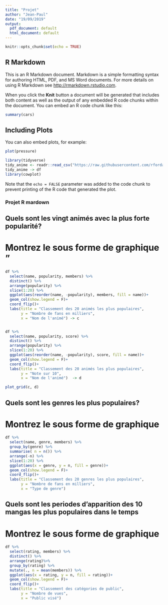 ```yaml
---
title: "Projet"
author: "Jean-Paul"
date: "19/09/2019"
output:
  pdf_document: default
  html_document: default
---
```


```r
knitr::opts_chunk$set(echo = TRUE)
```

## R Markdown

This is an R Markdown document. Markdown is a simple formatting syntax for authoring HTML, PDF, and MS Word documents. For more details on using R Markdown see <http://rmarkdown.rstudio.com>.

When you click the **Knit** button a document will be generated that includes both content as well as the output of any embedded R code chunks within the document. You can embed an R code chunk like this:

```r
summary(cars)
```

## Including Plots

You can also embed plots, for example:

```r
plot(pressure)
```

```r
library(tidyverse)
tidy_anime <- readr::read_csv("https://raw.githubusercontent.com/rfordatascience/tidytuesday/master/data/2019/2019-04-23/tidy_anime.csv")
tidy_anime -> df
library(cowplot)
```

Note that the `echo = FALSE` parameter was added to the code chunk to prevent printing of the R code that generated the plot.


### Projet R mardown

## Quels sont les vingt animés avec la plus forte popularité? 
# Montrez le sous forme de graphique                    "

```r
df %>%
  select(name, popularity, members) %>%
  distinct() %>%
  arrange(popularity) %>%
  slice(1:20) %>%
  ggplot(aes(reorder(name, -popularity), members, fill = name))+
  geom_col(show.legend = F)+
  coord_flip()+
  labs(title = "Classement des 20 animés les plus populaires",
       y = "Nombre de fans en milliers",
       x = "Nom de l'animé") -> c


df %>%
  select(name, popularity, score) %>%
  distinct() %>%
  arrange(popularity) %>%
  slice(1:20) %>%
  ggplot(aes(reorder(name, -popularity), score, fill = name))+
  geom_col(show.legend = F)+
  coord_flip()+
  labs(title = "Classement des 20 animés les plus populaires",
       y = "Note sur 10",
       x = "Nom de l'animé")  -> d

plot_grid(c, d)
````

## Quels sont les genres les plus populaires?
# Montrez le sous forme de graphique

```r
df %>%
  select(name, genre, members) %>%
  group_by(genre) %>%
  summarise( n = n()) %>%
  arrange(-n) %>%
  slice(1:20) %>%
  ggplot(aes(x = genre, y = n, fill = genre))+
  geom_col(show.legend = F)+
  coord_flip()+
  labs(title = "Classement des 20 genres les plus populaires",
       y = "Nombre de fans en milliers",
       x = "Type de genre")
````

## Quels sont les periodes d'apparition des 10 mangas les plus populaires dans le temps
# Montrez le sous forme de graphique

```r
df %>%
  select(rating, members) %>%
  distinct() %>%
  arrange(rating)%>%
  group_by(rating) %>%
  mutate(., n = mean(members)) %>%
  ggplot(aes(x = rating, y = n, fill = rating))+
  geom_col(show.legend = F)+
  coord_flip()+
  labs(title = "Classement des catégories de public",
       y = "Nombre de vues",
       x = "Public visé")
````





